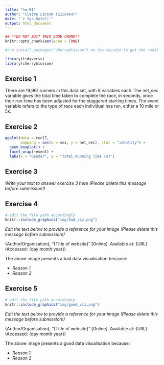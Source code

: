 ```yaml
---
title: "hw-01"
author: "Claire Larson (2156464)"
date: "`r Sys.Date()`"
output: html_document
---
```


```r
## **DO NOT EDIT THIS CODE CHUNK**
knitr::opts_chunk$set(echo = TRUE)

#run install.packages("cherryblossom") on the console to get the run17 dataset

library(tidyverse)
library(cherryblossom)  
```



## Exercise 1

There are 19,961 runners in this data set, with 9 variables each. The net_sec 
variable gives the total time taken to complete the race, in seconds, once their 
run-time has been adjusted for the staggered starting times. The event variable 
refers to the type of race each individual has run, either a 10 mile or 5k.

## Exercise 2

```r
ggplot(data = run17, 
       mapping = aes(x = sex, y = net_sec), stat = "identity") +
  geom_boxplot() +
  facet_wrap(~event) +
  labs(x = "Gender", y = "Total Running Time (s)")
```


## Exercise 3

_Write your text to answer exercise 3 here (Please delete this message before submission!)_





## Exercise 4

```r
# edit the file path accordingly
knitr::include_graphics("img/bad_viz.png")
```

_Edit the text below to provide a reference for your image (Please delete this message before submission!)_


{Author/Organisation}, "{Title of website}" [Online]. Available at: {URL} (Accessed: {day month year})


The above image presents a bad data visualisation because:

-   _Reason 1_
-   _Reason 2_






## Exercise 5

```r
# edit the file path accordingly
knitr::include_graphics("img/good_viz.png")
```

_Edit the text below to provide a reference for your image (Please delete this message before submission!)_


{Author/Organisation}, "{Title of website}" [Online]. Available at: {URL} (Accessed: {day month year})


The above image presents a good data visualisation because:

-   _Reason 1_
-   _Reason 2_





